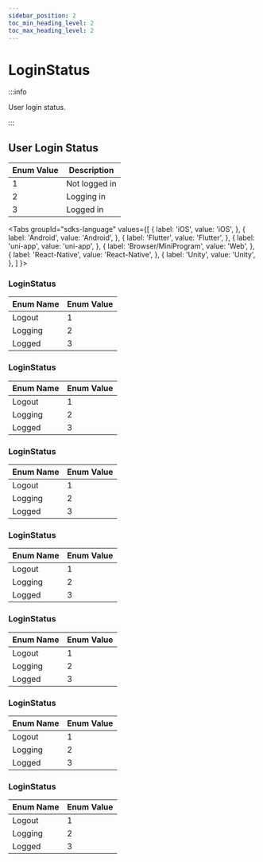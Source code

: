 ```yaml
---
sidebar_position: 2
toc_min_heading_level: 2
toc_max_heading_level: 2
---
```


# LoginStatus

:::info

User login status.

:::

## User Login Status

| Enum Value | Description |
| ---------- | ----------- |
| 1          | Not logged in |
| 2          | Logging in |
| 3          | Logged in |

<Tabs
groupId="sdks-language"
values={[
{ label: 'iOS', value: 'iOS', },
{ label: 'Android', value: 'Android', },
{ label: 'Flutter', value: 'Flutter', },
{ label: 'uni-app', value: 'uni-app', },
{ label: 'Browser/MiniProgram', value: 'Web', },
{ label: 'React-Native', value: 'React-Native', },
{ label: 'Unity', value: 'Unity', },
]
}>

<TabItem value="Flutter">

### LoginStatus

| Enum Name  | Enum Value |
| ---------- | ---------- |
| Logout     | 1          |
| Logging    | 2          |
| Logged     | 3          |

</TabItem>

<TabItem value="iOS">

### LoginStatus

| Enum Name  | Enum Value |
| ---------- | ---------- |
| Logout     | 1          |
| Logging    | 2          |
| Logged     | 3          |

</TabItem>

<TabItem value="Android">

### LoginStatus

| Enum Name  | Enum Value |
| ---------- | ---------- |
| Logout     | 1          |
| Logging    | 2          |
| Logged     | 3          |

</TabItem>

<TabItem value="Web">

### LoginStatus

| Enum Name  | Enum Value |
| ---------- | ---------- |
| Logout     | 1          |
| Logging    | 2          |
| Logged     | 3          |

</TabItem>

<TabItem value="uni-app">

### LoginStatus

| Enum Name  | Enum Value |
| ---------- | ---------- |
| Logout     | 1          |
| Logging    | 2          |
| Logged     | 3          |

</TabItem>

<TabItem value="React-Native">

### LoginStatus

| Enum Name  | Enum Value |
| ---------- | ---------- |
| Logout     | 1          |
| Logging    | 2          |
| Logged     | 3          |

</TabItem>

<TabItem value="Unity">

### LoginStatus

| Enum Name  | Enum Value |
| ---------- | ------ |
| Logout     | 1      |
| Logging    | 2      |
| Logged     | 3      |

</TabItem>

</Tabs>